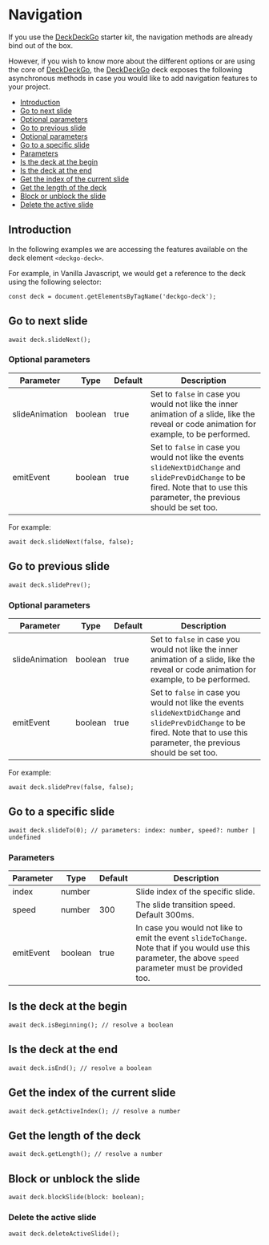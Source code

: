 
<Meta title="Deck/Navigation" />

# Navigation

If you use the [DeckDeckGo] starter kit, the navigation methods are already bind out of the box.

However, if you wish to know more about the different options or are using the core of [DeckDeckGo], the [DeckDeckGo] deck exposes the following asynchronous methods in case you would like to add navigation features to your project.

- [Introduction](#introduction)
- [Go to next slide](#go-to-next-slide)
- [Optional parameters](#optional-parameters)
- [Go to previous slide](#go-to-previous-slide)
- [Optional parameters](#optional-parameters-1)
- [Go to a specific slide](#go-to-a-specific-slide)
- [Parameters](#parameters)
- [Is the deck at the begin](#is-the-deck-at-the-begin)
- [Is the deck at the end](#is-the-deck-at-the-end)
- [Get the index of the current slide](#get-the-index-of-the-current-slide)
- [Get the length of the deck](#get-the-length-of-the-deck)
- [Block or unblock the slide](#block-or-unblock-the-slide)
- [Delete the active slide](#delete-the-active-slide)

## Introduction

In the following examples we are accessing the features available on the deck element `<deckgo-deck>`.

For example, in Vanilla Javascript, we would get a reference to the deck using the following selector:

```
const deck = document.getElementsByTagName('deckgo-deck');
```

## Go to next slide

```
await deck.slideNext();
```

### Optional parameters

| Parameter                      | Type | Default | Description |
| -------------------------- |-----------------|-----------------|-----------------|
| slideAnimation | boolean | true | Set to `false` in case you would not like the inner animation of a slide, like the reveal or code animation for example, to be performed. |
| emitEvent | boolean | true | Set to `false` in case you would not like the events `slideNextDidChange` and `slidePrevDidChange` to be fired. Note that to use this parameter, the previous should be set too. |

For example:

```
await deck.slideNext(false, false);
```

## Go to previous slide

```
await deck.slidePrev();
```

### Optional parameters

| Parameter                      | Type | Default | Description |
| -------------------------- |-----------------|-----------------|-----------------|
| slideAnimation | boolean | true | Set to `false` in case you would not like the inner animation of a slide, like the reveal or code animation for example, to be performed. |
| emitEvent | boolean | true | Set to `false` in case you would not like the events `slideNextDidChange` and `slidePrevDidChange` to be fired. Note that to use this parameter, the previous should be set too. |

For example:

```
await deck.slidePrev(false, false);
```

## Go to a specific slide

```
await deck.slideTo(0); // parameters: index: number, speed?: number | undefined
```

### Parameters

| Parameter                      | Type | Default | Description |
| -------------------------- |-----------------|-----------------|-----------------|
| index | number | | Slide index of the specific slide. |
| speed | number | 300 | The slide transition speed. Default 300ms. |
| emitEvent | boolean | true | In case you would not like to emit the event `slideToChange`. Note that if you would use this parameter, the above `speed` parameter must be provided too. |

## Is the deck at the begin

```
await deck.isBeginning(); // resolve a boolean
```

## Is the deck at the end

```
await deck.isEnd(); // resolve a boolean
```

## Get the index of the current slide

```
await deck.getActiveIndex(); // resolve a number
```

## Get the length of the deck

```
await deck.getLength(); // resolve a number
```

## Block or unblock the slide

```
await deck.blockSlide(block: boolean);
```

### Delete the active slide

```
await deck.deleteActiveSlide();
```

[DeckDeckGo]: https://deckdeckgo.com
